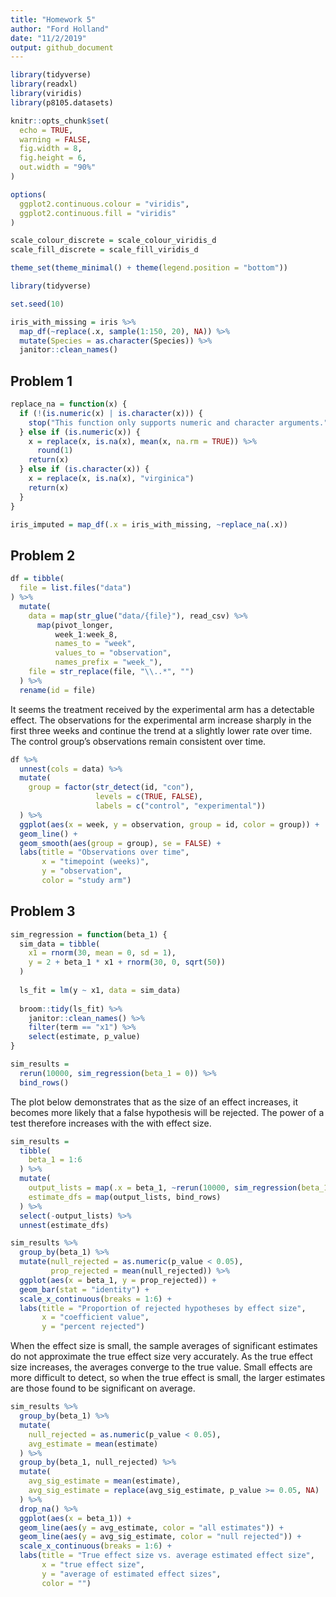 ```yaml
---
title: "Homework 5"
author: "Ford Holland"
date: "11/2/2019"
output: github_document
---
```


```r
library(tidyverse)
library(readxl)
library(viridis)
library(p8105.datasets)

knitr::opts_chunk$set(
  echo = TRUE,
  warning = FALSE,
  fig.width = 8,
  fig.height = 6,
  out.width = "90%"
)

options(
  ggplot2.continuous.colour = "viridis",
  ggplot2.continuous.fill = "viridis"
)

scale_colour_discrete = scale_colour_viridis_d
scale_fill_discrete = scale_fill_viridis_d

theme_set(theme_minimal() + theme(legend.position = "bottom"))

library(tidyverse)

set.seed(10)

iris_with_missing = iris %>% 
  map_df(~replace(.x, sample(1:150, 20), NA)) %>%
  mutate(Species = as.character(Species)) %>% 
  janitor::clean_names()
```

## Problem 1

```r
replace_na = function(x) {
  if (!(is.numeric(x) | is.character(x))) {
    stop("This function only supports numeric and character arguments.")
  } else if (is.numeric(x)) {
    x = replace(x, is.na(x), mean(x, na.rm = TRUE)) %>% 
      round(1)
    return(x)
  } else if (is.character(x)) {
    x = replace(x, is.na(x), "virginica")
    return(x)
  }
}
```


```r
iris_imputed = map_df(.x = iris_with_missing, ~replace_na(.x))
```


## Problem 2

```r
df = tibble(
  file = list.files("data")
) %>% 
  mutate(
    data = map(str_glue("data/{file}"), read_csv) %>% 
      map(pivot_longer, 
          week_1:week_8,
          names_to = "week", 
          values_to = "observation",
          names_prefix = "week_"),
    file = str_replace(file, "\\..*", "")
  ) %>% 
  rename(id = file)
```


It seems the treatment received by the experimental arm has a detectable effect. The observations for the experimental arm increase sharply in the first three weeks and continue the trend at a slightly lower rate over time. The control group's observations remain consistent over time.

```r
df %>% 
  unnest(cols = data) %>% 
  mutate(
    group = factor(str_detect(id, "con"), 
                   levels = c(TRUE, FALSE),
                   labels = c("control", "experimental"))
  ) %>% 
  ggplot(aes(x = week, y = observation, group = id, color = group)) +
  geom_line() +
  geom_smooth(aes(group = group), se = FALSE) +
  labs(title = "Observations over time",
       x = "timepoint (weeks)",
       y = "observation",
       color = "study arm")
```


## Problem 3

```r
sim_regression = function(beta_1) {
  sim_data = tibble(
    x1 = rnorm(30, mean = 0, sd = 1),
    y = 2 + beta_1 * x1 + rnorm(30, 0, sqrt(50))
  )
  
  ls_fit = lm(y ~ x1, data = sim_data)
  
  broom::tidy(ls_fit) %>% 
    janitor::clean_names() %>% 
    filter(term == "x1") %>%
    select(estimate, p_value)
}
```


```r
sim_results = 
  rerun(10000, sim_regression(beta_1 = 0)) %>% 
  bind_rows()
```


The plot below demonstrates that as the size of an effect increases, it becomes more likely that a false hypothesis will be rejected. The power of a test therefore increases with the with effect size.

```r
sim_results = 
  tibble(
    beta_1 = 1:6
  ) %>% 
  mutate(
    output_lists = map(.x = beta_1, ~rerun(10000, sim_regression(beta_1 = .x))),
    estimate_dfs = map(output_lists, bind_rows)
  ) %>% 
  select(-output_lists) %>% 
  unnest(estimate_dfs)
```

```r
sim_results %>% 
  group_by(beta_1) %>%
  mutate(null_rejected = as.numeric(p_value < 0.05),
         prop_rejected = mean(null_rejected)) %>% 
  ggplot(aes(x = beta_1, y = prop_rejected)) +
  geom_bar(stat = "identity") +
  scale_x_continuous(breaks = 1:6) +
  labs(title = "Proportion of rejected hypotheses by effect size",
       x = "coefficient value", 
       y = "percent rejected")
```


When the effect size is small, the sample averages of significant estimates do not approximate the true effect size very accurately. As the true effect size increases, the averages converge to the true value. Small effects are more difficult to detect, so when the true effect is small, the larger estimates are those found to be significant on average.  

```r
sim_results %>% 
  group_by(beta_1) %>% 
  mutate(
    null_rejected = as.numeric(p_value < 0.05),
    avg_estimate = mean(estimate)
  ) %>% 
  group_by(beta_1, null_rejected) %>%
  mutate(
    avg_sig_estimate = mean(estimate),
    avg_sig_estimate = replace(avg_sig_estimate, p_value >= 0.05, NA)
  ) %>% 
  drop_na() %>%
  ggplot(aes(x = beta_1)) +
  geom_line(aes(y = avg_estimate, color = "all estimates")) +
  geom_line(aes(y = avg_sig_estimate, color = "null rejected")) +
  scale_x_continuous(breaks = 1:6) +
  labs(title = "True effect size vs. average estimated effect size",
       x = "true effect size",
       y = "average of estimated effect sizes",
       color = "")
```

<br>
<br>

























